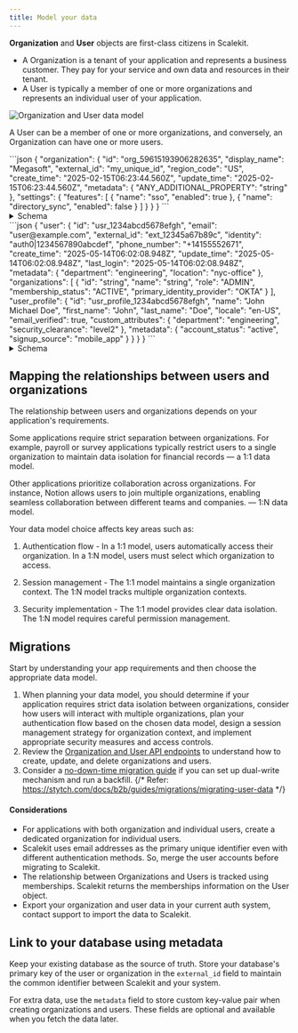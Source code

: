 ```yaml
---
title: Model your data
---
```



**Organization** and **User** objects are first-class citizens in Scalekit.

- A Organization is a tenant of your application and represents a business customer. They pay for your service and own data and resources in their tenant.
- A User is typically a member of one or more organizations and represents an individual user of your application.

![Organization and User data model](https://placehold.co/700x300?text=Organization+and+User+data+model+(+coming+soon+))

A User can be a member of one or more organizations, and conversely, an Organization can have one or more users.

<Tabs>
  <TabItem value="organization" label="Organization">
    ```json
    {
      "organization": {
        "id": "org_59615193906282635",
        "display_name": "Megasoft",
        "external_id": "my_unique_id",
        "region_code": "US",
        "create_time": "2025-02-15T06:23:44.560Z",
        "update_time": "2025-02-15T06:23:44.560Z",
        "metadata": {
          "ANY_ADDITIONAL_PROPERTY": "string"
        },
        "settings": {
          "features": [
            {
              "name": "sso",
              "enabled": true
            },
            {
              "name": "directory_sync",
              "enabled": false
            }
          ]
        }
      }
    }
    ```
    <details>
      <summary>Schema</summary>
      ```json
      {
        "schema": {
          "type": "object",
          "properties": {
            "organization": {
              "description": "The newly created organization",
              "type": "object",
              "required": ["create_time"],
              "properties": {
                "id": {
                  "description": "Unique scalekit-generated identifier that uniquely references an organization",
                  "type": "string",
                  "title": "Id",
                  "examples": ["org_59615193906282635"]
                },
                "display_name": {
                  "description": "Name of the organization. Must be between 1 and 200 characters",
                  "type": "string",
                  "title": "Name of the org to be used in display",
                  "examples": ["Megasoft"]
                },
                "external_id": {
                  "description": "Your application's unique identifier for this organization, used to link Scalekit with your system.",
                  "type": "string",
                  "title": "External Id is useful to store a unique identifier for a given Org that. The unique Identifier can be the id of your tenant / org in your SaaSApp",
                  "examples": ["my_unique_id"]
                },
                "region_code": {
                  "description": "Geographic region code for the organization. Currently limited to US.",
                  "type": "string",
                  "title": "Optional regioncode",
                  "enum": ["US", "EU"],
                  "examples": ["US"]
                },
                "create_time": {
                  "description": "Timestamp when the organization was created",
                  "type": "string",
                  "format": "date-time",
                  "title": "Created Time",
                  "examples": ["2025-02-15T06:23:44.560Z"]
                },
                "update_time": {
                  "description": "Timestamp when the organization was last updated",
                  "type": "string",
                  "format": "date-time",
                  "title": "Updated time",
                  "examples": ["2025-02-15T06:23:44.560Z"]
                },
                "metadata": {
                  "description": "Key value pairs extension attributes.",
                  "type": "object",
                  "additionalProperties": {
                    "type": "string"
                  }
                },
                "settings": {
                  "title": "Organization Settings",
                  "description": "Configuration options that control organization-level features and capabilities",
                  "type": "object",
                  "properties": {
                    "features": {
                      "description": "List of feature toggles that control organization capabilities such as SSO authentication and directory synchronization",
                      "type": "array",
                      "items": {
                        "type": "object",
                        "description": "Controls the activation state of a specific organization feature",
                        "title": "Organization Feature Toggle",
                        "required": ["name", "enabled"],
                        "properties": {
                          "name": {
                            "description": "Feature identifier. Supported values include: \"sso\" (Single Sign-On), \"directory_sync\" (Directory Synchronization)",
                            "type": "string",
                            "examples": ["sso"]
                          },
                          "enabled": {
                            "description": "Whether the feature is enabled (true) or disabled (false) for this organization",
                            "type": "boolean",
                            "examples": [true]
                          }
                        }
                      },
                      "examples": [
                        [
                          {
                            "name": "sso",
                            "enabled": true
                          },
                          {
                            "name": "directory_sync",
                            "enabled": false
                          }
                        ]
                      ]
                    }
                  },
                  "examples": [
                    {
                      "features": [
                        {
                          "name": "sso",
                          "enabled": true
                        },
                        {
                          "name": "directory_sync",
                          "enabled": false
                        }
                      ]
                    }
                  ]
                }
              }
            }
          }
        }
      }
      ```
    </details>
  </TabItem>
  <TabItem value="user" label="User">
    ```json
    {
      "user": {
        "id": "usr_1234abcd5678efgh",
        "email": "user@example.com",
        "external_id": "ext_12345a67b89c",
        "identity": "auth0|1234567890abcdef",
        "phone_number": "+14155552671",
        "create_time": "2025-05-14T06:02:08.948Z",
        "update_time": "2025-05-14T06:02:08.948Z",
        "last_login": "2025-05-14T06:02:08.948Z",
        "metadata": {
          "department": "engineering",
          "location": "nyc-office"
        },
        "organizations": [
          {
            "id": "string",
            "name": "string",
            "role": "ADMIN",
            "membership_status": "ACTIVE",
            "primary_identity_provider": "OKTA"
          }
        ],
        "user_profile": {
          "id": "usr_profile_1234abcd5678efgh",
          "name": "John Michael Doe",
          "first_name": "John",
          "last_name": "Doe",
          "locale": "en-US",
          "email_verified": true,
          "custom_attributes": {
            "department": "engineering",
            "security_clearance": "level2"
          },
          "metadata": {
            "account_status": "active",
            "signup_source": "mobile_app"
          }
        }
      }
    }
    ```
    <details>
      <summary>Schema</summary>
      ```json
      {
        "schema": {
          "type": "object",
          "properties": {
            "user": {
              "type": "object",
              "properties": {
                "id": {
                  "description": "Unique system-generated identifier for the user. Immutable once created.",
                  "type": "string",
                  "examples": ["usr_1234abcd5678efgh"]
                },
                "email": {
                  "description": "Primary email address for the user. Must be unique across the environment and valid per RFC 5322.",
                  "type": "string",
                  "examples": ["user@example.com"]
                },
                "external_id": {
                  "description": "Your application's unique identifier for this organization, used to link Scalekit with your system.",
                  "type": "string",
                  "examples": ["ext_12345a67b89c"]
                },
                "identity": {
                  "description": "Unique identifier from the identity provider (IDP). Immutable once set.",
                  "type": "string",
                  "examples": ["auth0|1234567890abcdef"]
                },
                "phone_number": {
                  "description": "Phone number in E.164 international format. Required for SMS-based authentication.",
                  "type": "string",
                  "examples": ["+14155552671"]
                },
                "create_time": {
                  "description": "Timestamp when the user account was initially created. Automatically set by the server.",
                  "type": "string",
                  "format": "date-time"
                },
                "update_time": {
                  "description": "Timestamp of the last modification to the user account. Automatically updated by the server.",
                  "type": "string",
                  "format": "date-time"
                },
                "last_login": {
                  "description": "Timestamp of the user's most recent successful authentication. Updated automatically.",
                  "type": "string",
                  "format": "date-time"
                },
                "metadata": {
                  "description": "Custom key-value pairs for storing additional user context. Keys (3-25 chars), values (1-256 chars).",
                  "type": "object",
                  "additionalProperties": {
                    "type": "string"
                  },
                  "examples": [
                    {
                      "department": "engineering",
                      "location": "nyc-office"
                    }
                  ]
                },
                "organizations": {
                  "description": "List of organization memberships. Automatically populated based on group assignments.",
                  "type": "array",
                  "items": {
                    "type": "object",
                    "properties": {
                      "id": {
                        "type": "string"
                      },
                      "name": {
                        "type": "string"
                      },
                      "role": {
                        "type": "string",
                        "enum": ["ADMIN", "USER"]
                      },
                      "membership_status": {
                        "type": "string",
                        "enum": ["ACTIVE", "INACTIVE"]
                      },
                      "primary_identity_provider": {
                        "type": "string",
                        "enum": [
                          "OKTA",
                          "GOOGLE",
                          "MICROSOFT_AD",
                          "AUTH0",
                          "ONELOGIN",
                          "PING_IDENTITY",
                          "JUMPCLOUD",
                          "CUSTOM",
                          "GITHUB",
                          "GITLAB",
                          "LINKEDIN",
                          "SALESFORCE",
                          "MICROSOFT",
                          "IDP_SIMULATOR",
                          "SCALEKIT"
                        ]
                      }
                    }
                  },
                  "readOnly": true
                },
                "user_profile": {
                  "description": "User's personal information including name, address, and other profile attributes.",
                  "type": "object",
                  "properties": {
                    "id": {
                      "description": "Unique system-generated identifier for the user profile. Immutable and read-only.",
                      "type": "string",
                      "readOnly": true,
                      "examples": ["usr_profile_1234abcd5678efgh"]
                    },
                    "name": {
                      "description": "Full name in display format. Typically combines first_name and last_name.",
                      "type": "string",
                      "examples": ["John Michael Doe"]
                    },
                    "first_name": {
                      "description": "User's given name. Maximum 200 characters.",
                      "type": "string",
                      "examples": ["John"]
                    },
                    "last_name": {
                      "description": "User's family name. Maximum 200 characters.",
                      "type": "string",
                      "examples": ["Doe"]
                    },
                    "locale": {
                      "description": "User's localization preference in BCP-47 format. Defaults to organization settings.",
                      "type": "string",
                      "examples": ["en-US"]
                    },
                    "email_verified": {
                      "description": "Indicates if the user's email address has been verified. Automatically updated by the system.",
                      "type": "boolean",
                      "readOnly": true,
                      "examples": [true]
                    },
                    "custom_attributes": {
                      "description": "Custom attributes for extended user profile data. Keys (3-25 chars), values (1-256 chars).",
                      "type": "object",
                      "additionalProperties": {
                        "type": "string"
                      },
                      "examples": [
                        {
                          "department": "engineering",
                          "security_clearance": "level2"
                        }
                      ]
                    },
                    "metadata": {
                      "description": "System-managed key-value pairs for internal tracking. Keys (3-25 chars), values (1-256 chars).",
                      "type": "object",
                      "additionalProperties": {
                        "type": "string"
                      },
                      "examples": [
                        {
                          "account_status": "active",
                          "signup_source": "mobile_app"
                        }
                      ]
                    }
                  }
                }
              }
            }
          }
        }
      }
      ```
    </details>
  </TabItem>
</Tabs>

## Mapping the relationships between users and organizations

The relationship between users and organizations depends on your application's requirements.

Some applications require strict separation between organizations. For example, payroll or survey applications typically restrict users to a single organization to maintain data isolation for financial records — a 1:1 data model.

Other applications prioritize collaboration across organizations. For instance, Notion allows users to join multiple organizations, enabling seamless collaboration between different teams and companies. — 1:N data model.

Your data model choice affects key areas such as:

1. Authentication flow - In a 1:1 model, users automatically access their organization. In a 1:N model, users must select which organization to access.

2. Session management - The 1:1 model maintains a single organization context. The 1:N model tracks multiple organization contexts.

3. Security implementation - The 1:1 model provides clear data isolation. The 1:N model requires careful permission management.

## Migrations

Start by understanding your app requirements and then choose the appropriate data model.

<Steps>

1. When planning your data model, you should determine if your application requires strict data isolation between organizations, consider how users will interact with multiple organizations, plan your authentication flow based on the chosen data model, design a session management strategy for organization context, and implement appropriate security measures and access controls.
2. Review the [Organization and User API endpoints](https://docs.scalekit.dev/apis/#tag/users/POST/api/v1/organizations/{organization_id}/users) to understand how to create, update, and delete organizations and users.
3. Consider a [no-down-time migration guide](https://www.example.com) if you can set up dual-write mechanism and run a backfill. {/* Refer: https://stytch.com/docs/b2b/guides/migrations/migrating-user-data */}

</Steps>



#### Considerations

- For applications with both organization and individual users, create a dedicated organization for individual users.
- Scalekit uses email addresses as the primary unique identifier even with different authentication methods. So, merge the user accounts before migrating to Scalekit.
- The relationship between Organizations and Users is tracked using memberships. Scalekit returns the memberships information on the User object.
- Export your organization and user data in your current auth system, contact support to import the data to Scalekit.

## Link to your database using metadata

Keep your existing database as the source of truth. Store your database's primary key of the user or organization in the `external_id` field to maintain the common identifier between Scalekit and your system.

For extra data, use the `metadata` field to store custom key-value pair  when creating organizations and users. These fields are optional and available when you fetch the data later.
